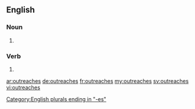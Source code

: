 ==English==

===Noun===
{{head|en|plural}}

# {{plural of|outreach|lang=en|nocat=1}}

===Verb===
{{head|en}}

# {{en-third-person singular of|outreach}}

[[Category:English plurals ending in "-es"]]

[[ar:outreaches]]
[[de:outreaches]]
[[fr:outreaches]]
[[my:outreaches]]
[[sv:outreaches]]
[[vi:outreaches]]